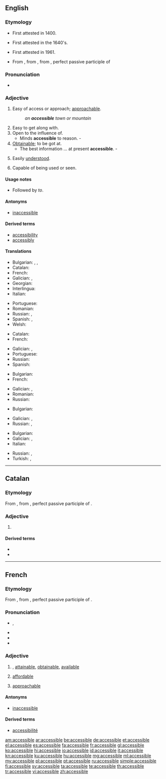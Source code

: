 ==English==

===Etymology===
* First attested in 1400.
* {{sense|easy of access}} First attested in the 1640's.
* {{sense|art|literature}} First attested in 1961.
* From {{etyl|fr|en}}, from {{etyl|LL.|en}} {{term|accessibilis||lang=la}}, from {{term|accessus||lang=la}}, perfect passive participle of {{term|accedo|accēdō|lang=la|approach}}

===Pronunciation===
* {{a|US}} {{IPA|/ək.ˈsɛs.ə.bəl/}}

===Adjective===
{{en-adj}}

# Easy of access or approach; [[approachable]].
#: ''an '''accessible''' town or mountain''
# Easy to get along with.
# Open to the influence of.
#* Minds '''accessible''' to reason. - {{w|Thomas Babington Macaulay}}
# [[obtainable|Obtainable]]; to be got at.
#* The best information ... at present '''accessible'''. - {{w|Thomas Babington Macaulay}}
# {{context|art|literature}} Easily [[understand|understood]].
# Capable of being used or seen.

====Usage notes====
* {{sense|open to influence}} Followed by ''to''.

====Antonyms====
* [[inaccessible]]

====Derived terms====
* [[accessibility]]
* [[accessibly]]

====Translations====
{{trans-top|easy of access or approach}}
* Bulgarian: {{t+|bg|достъпен}}, {{t+|bg|достижим}}, {{t+|bg|достъпен}}
* Catalan: {{t|ca|accessible}}
* French: {{t+|fr|accessible}}
* Galician: {{t+|gl|accesible}}, {{t+|gl|accesíbel}}
* Georgian: {{t-|ka|მისაწვდომი|tr=misacvdomi|sc=Geor}}
* Interlingua: {{t-|ia|accessibile}}
* Italian: {{t+|it|accessibile}}
{{trans-mid}}
* Portuguese: {{t|pt|acessível}}
* Romanian: {{t-|ro|accesibil|m|n}}
* Russian: {{t+|ru|доступный|tr=dostúpnyj}}, {{t-|ru|достижимый|tr=dostižímyj}}
* Spanish: {{t+|es|accesible}}, {{t+|es|asequible}}
* Welsh: {{t-|cy|hygyrch}}
{{trans-bottom}}

{{trans-top|of a person, approachable}}
* Catalan: {{t|ca|accessible}}
* French: {{t+|fr|accessible}}
{{trans-mid}}
* Galician: {{t+|gl|accesible}}, {{t+|gl|accesíbel}}
* Portuguese: {{t|pt|acessível}}
* Russian: {{t+|ru|доступный|tr=dostúpnyj}}
* Spanish: {{t|es|accesible}}
{{trans-bottom}}

{{trans-top|obtainable}}
* Bulgarian: {{t+|bg|постижим}}
* French: {{t+|fr|accessible}}
{{trans-mid}}
* Galician: {{t+|gl|accesible}}, {{t+|gl|accesíbel}}
* Romanian: {{t-|ro|accesibil|m|n}}
* Russian: {{t+|ru|доступный|tr=dostúpnyj}}
{{trans-bottom}}

{{trans-top|open to the influence of}}
* Bulgarian: {{t+|bg|податлив}}
{{trans-mid}}
* Galician: {{t+|gl|accesible}}, {{t+|gl|accesíbel}}
* Russian: {{t-|ru|поддающийся|tr=poddajúščijsja}}, {{t+|ru|податливый|tr=podátlivyj}}
{{trans-bottom}}

{{trans-top|easily understood}}
* Bulgarian: {{t+|bg|понятен}}
* Galician: {{t+|gl|accesible}}, {{t+|gl|accesíbel}}
* Italian: {{t+|it|accessibile}}
{{trans-mid}}
* Russian: {{t+|ru|доступный|tr=dostúpnyj}}, {{t+|ru|понятный|tr=ponjátnyj}}
* Turkish: {{t-|tr|Kolayca anlaşılır}}, {{t-|tr|kolay anlaşılan}}
{{trans-bottom}}

----

==Catalan==

===Etymology===
From {{etyl|LL.|ca}} {{term|accessibilis||accessible|lang=la}}, from {{term|accessus||lang=la}}, perfect passive participle of {{term|accedo|accēdō|lang=la|approach}}.

===Adjective===
{{ca-adj|mf}}

# {{l/en|accessible}}

====Derived terms====
* {{l/ca|accessibilitat}}
* {{l/ca|inaccessible}}

----

==French==

===Etymology===
From {{etyl|LL.|fr}} {{term|accessibilis||accessible|lang=la}}, from {{term|accessus||lang=la}}, perfect passive participle of {{term|accedo|accēdō|lang=la|approach}}.

===Pronunciation===
* {{IPA|/ak.sɛ.sibl/|lang=fr}}, {{X-SAMPA|/ak.sE.sibl/|lang=fr}}
* {{audio|Fr-accessible.ogg|Audio (France, Paris)}}
* {{homophones|accessibles|lang=fr}}
* {{hyphenation|ak|se|ssible|lang=fr}}

===Adjective===
{{fr-adj-mf}}

# {{context|of a place, information, etc.}} {{l/en|accessible}}, [[attainable]], [[obtainable]], [[available]]
# {{context|of a price}} [[affordable]]
# {{context|of a person}} [[approachable]]

====Antonyms====
* [[inaccessible#French|inaccessible]]

====Derived terms====
* [[accessibilité]]

[[am:accessible]]
[[ar:accessible]]
[[be:accessible]]
[[de:accessible]]
[[et:accessible]]
[[el:accessible]]
[[es:accessible]]
[[fa:accessible]]
[[fr:accessible]]
[[gl:accessible]]
[[ko:accessible]]
[[hi:accessible]]
[[io:accessible]]
[[id:accessible]]
[[it:accessible]]
[[kn:accessible]]
[[ku:accessible]]
[[hu:accessible]]
[[mg:accessible]]
[[ml:accessible]]
[[my:accessible]]
[[pl:accessible]]
[[pt:accessible]]
[[ru:accessible]]
[[simple:accessible]]
[[fi:accessible]]
[[sv:accessible]]
[[ta:accessible]]
[[te:accessible]]
[[th:accessible]]
[[tr:accessible]]
[[vi:accessible]]
[[zh:accessible]]